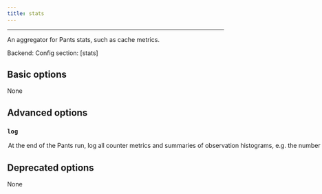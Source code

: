 ```yaml
---
title: stats
---
```



---


An aggregator for Pants stats, such as cache metrics.

Backend: <span className="color--primary"></span>
Config section: <span className="color--primary">[stats]</span>

<span className={styles.options}>

## Basic options

None

## Advanced options


### `log`

<Option
  cli_repr={`--[no-]stats-log`}
  env_repr='PANTS_STATS_LOG'
  default_repr={`False`}
>

At the end of the Pants run, log all counter metrics and summaries of observation histograms, e.g. the number of cache hits and the time saved by caching.

For histogram summaries to work, you must add `hdrhistogram` to `[GLOBAL].plugins`.

</Option>

## Deprecated options

None


</span>